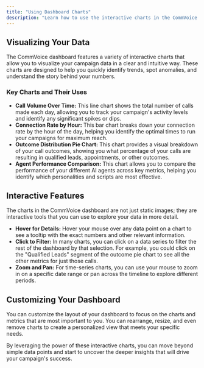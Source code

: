 ```yaml
---
title: "Using Dashboard Charts"
description: "Learn how to use the interactive charts in the CommVoice dashboard to visualize your campaign data and gain deeper insights."
---
```


## Visualizing Your Data

The CommVoice dashboard features a variety of interactive charts that allow you to visualize your campaign data in a clear and intuitive way. These charts are designed to help you quickly identify trends, spot anomalies, and understand the story behind your numbers.

### Key Charts and Their Uses

*   **Call Volume Over Time:** This line chart shows the total number of calls made each day, allowing you to track your campaign's activity levels and identify any significant spikes or dips.
*   **Connection Rate by Hour:** This bar chart breaks down your connection rate by the hour of the day, helping you identify the optimal times to run your campaigns for maximum reach.
*   **Outcome Distribution Pie Chart:** This chart provides a visual breakdown of your call outcomes, showing you what percentage of your calls are resulting in qualified leads, appointments, or other outcomes.
*   **Agent Performance Comparison:** This chart allows you to compare the performance of your different AI agents across key metrics, helping you identify which personalities and scripts are most effective.

## Interactive Features

The charts in the CommVoice dashboard are not just static images; they are interactive tools that you can use to explore your data in more detail.

*   **Hover for Details:** Hover your mouse over any data point on a chart to see a tooltip with the exact numbers and other relevant information.
*   **Click to Filter:** In many charts, you can click on a data series to filter the rest of the dashboard by that selection. For example, you could click on the "Qualified Leads" segment of the outcome pie chart to see all the other metrics for just those calls.
*   **Zoom and Pan:** For time-series charts, you can use your mouse to zoom in on a specific date range or pan across the timeline to explore different periods.

## Customizing Your Dashboard

You can customize the layout of your dashboard to focus on the charts and metrics that are most important to you. You can rearrange, resize, and even remove charts to create a personalized view that meets your specific needs.

By leveraging the power of these interactive charts, you can move beyond simple data points and start to uncover the deeper insights that will drive your campaign's success. 